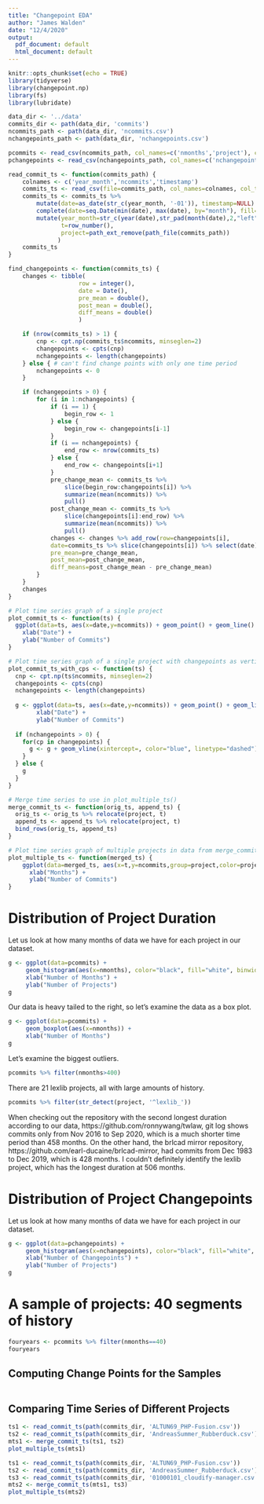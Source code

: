 ```yaml
---
title: "Changepoint EDA"
author: "James Walden"
date: "12/4/2020"
output:
  pdf_document: default
  html_document: default
---
```


```r
knitr::opts_chunk$set(echo = TRUE)
library(tidyverse)
library(changepoint.np)
library(fs)
library(lubridate)
```

```r
data_dir <- '../data'
commits_dir <- path(data_dir, 'commits')
ncommits_path <- path(data_dir, 'ncommits.csv')
nchangepoints_path <- path(data_dir, 'nchangepoints.csv')

pcommits <- read_csv(ncommits_path, col_names=c('nmonths','project'), col_types="ic")
pchangepoints <- read_csv(nchangepoints_path, col_names=c('nchangepoints','project'), col_types="ic")
```

```r
read_commit_ts <- function(commits_path) {
    colnames <- c('year_month','ncommits','timestamp')
    commits_ts <- read_csv(file=commits_path, col_names=colnames, col_types='cii')
    commits_ts <- commits_ts %>%
        mutate(date=as_date(str_c(year_month, '-01')), timestamp=NULL) %>%
        complete(date=seq.Date(min(date), max(date), by="month"), fill=list(ncommits=0)) %>%
        mutate(year_month=str_c(year(date),str_pad(month(date),2,"left","0"),sep='-'),
               t=row_number(),
               project=path_ext_remove(path_file(commits_path))
              )
    commits_ts
}
```

```r
find_changepoints <- function(commits_ts) {
    changes <- tibble(
                    row = integer(), 
                    date = Date(), 
                    pre_mean = double(),
                    post_mean = double(),
                    diff_means = double()
                    )

    if (nrow(commits_ts) > 1) {
        cnp <- cpt.np(commits_ts$ncommits, minseglen=2)
        changepoints <- cpts(cnp)
        nchangepoints <- length(changepoints)
    } else { # can't find change points with only one time period
        nchangepoints <- 0
    }

    if (nchangepoints > 0) {
        for (i in 1:nchangepoints) { 
            if (i == 1) {
                begin_row <- 1
            } else {
                begin_row <- changepoints[i-1]
            }
            if (i == nchangepoints) {
                end_row <- nrow(commits_ts)
            } else {
                end_row <- changepoints[i+1]
            }
            pre_change_mean <- commits_ts %>% 
                slice(begin_row:changepoints[i]) %>%
                summarize(mean(ncommits)) %>%
                pull()
            post_change_mean <- commits_ts %>% 
                slice(changepoints[i]:end_row) %>%
                summarize(mean(ncommits)) %>%
                pull()
            changes <- changes %>% add_row(row=changepoints[i],
            date=commits_ts %>% slice(changepoints[i]) %>% select(date) %>% pull(),
            pre_mean=pre_change_mean,
            post_mean=post_change_mean,
            diff_means=post_change_mean - pre_change_mean)
        }
    }
    changes
}
```


```r
# Plot time series graph of a single project
plot_commit_ts <- function(ts) {
  ggplot(data=ts, aes(x=date,y=ncommits)) + geom_point() + geom_line() +
    xlab("Date") +
    ylab("Number of Commits")
}

# Plot time series graph of a single project with changepoints as verticle dashed lines
plot_commit_ts_with_cps <- function(ts) {
  cnp <- cpt.np(ts$ncommits, minseglen=2)
  changepoints <- cpts(cnp)
  nchangepoints <- length(changepoints)
  
  g <- ggplot(data=ts, aes(x=date,y=ncommits)) + geom_point() + geom_line() +
        xlab("Date") +
        ylab("Number of Commits")
  
  if (nchangepoints > 0) {
    for(cp in changepoints) {
      g <- g + geom_vline(xintercept=, color="blue", linetype="dashed") 
    }
  } else {
    g
  }
}

# Merge time series to use in plot_multiple_ts()
merge_commit_ts <- function(orig_ts, append_ts) {
  orig_ts <- orig_ts %>% relocate(project, t)
  append_ts <- append_ts %>% relocate(project, t)
  bind_rows(orig_ts, append_ts)
}

# Plot time series graph of multiple projects in data from merge_commit_ts()
plot_multiple_ts <- function(merged_ts) {
    ggplot(data=merged_ts, aes(x=t,y=ncommits,group=project,color=project)) + geom_point() + geom_line() +
      xlab("Months") +
      ylab("Number of Commits")
}
```

# Distribution of Project Duration

Let us look at how many months of data we have for each project in our dataset.
```r
g <- ggplot(data=pcommits) + 
     geom_histogram(aes(x=nmonths), color="black", fill="white", binwidth=1) +
     xlab("Number of Months") +
     ylab("Number of Projects")
g
```
Our data is heavy tailed to the right, so let's examine the data as a box plot.
```r
g <- ggplot(data=pcommits) + 
     geom_boxplot(aes(x=nmonths)) +
     xlab("Number of Months")
g
```
Let's examine the biggest outliers.
```r
pcommits %>% filter(nmonths>400)
```
There are 21 lexlib projects, all with large amounts of history.
```r
pcommits %>% filter(str_detect(project, '^lexlib_'))
```
When checking out the repository with the second longest duration according to our data, https://github.com/ronnywang/twlaw, git log shows commits only from Nov 2016 to Sep 2020, which is a much shorter time period than 458 months. On the other hand, the brlcad mirror repository, https://github.com/earl-ducaine/brlcad-mirror, had commits from Dec 1983 to Dec 2019, which is 428 months. I couldn't definitely identify the lexlib project, which has the longest duration at 506 months.

# Distribution of Project Changepoints

Let us look at how many months of data we have for each project in our dataset.
```r
g <- ggplot(data=pchangepoints) + 
     geom_histogram(aes(x=nchangepoints), color="black", fill="white", binwidth=1) +
     xlab("Number of Changepoints") +
     ylab("Number of Projects")
g
```

# A sample of projects: 40 segments of history

```r
fouryears <- pcommits %>% filter(nmonths==40)
fouryears
```
## Computing Change Points for the Samples

```r

```


## Comparing Time Series of Different Projects

```r
ts1 <- read_commit_ts(path(commits_dir, 'ALTUN69_PHP-Fusion.csv'))
ts2 <- read_commit_ts(path(commits_dir, 'AndreasSummer_Rubberduck.csv'))
mts1 <- merge_commit_ts(ts1, ts2)
plot_multiple_ts(mts1)
```

```r
ts1 <- read_commit_ts(path(commits_dir, 'ALTUN69_PHP-Fusion.csv'))
ts2 <- read_commit_ts(path(commits_dir, 'AndreasSummer_Rubberduck.csv'))
ts3 <- read_commit_ts(path(commits_dir, '01000101_cloudify-manager.csv'))
mts2 <- merge_commit_ts(mts1, ts3)
plot_multiple_ts(mts2)
```
